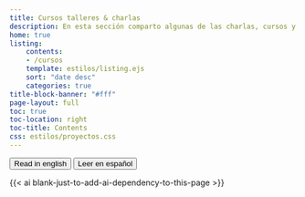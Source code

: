 ```yaml
---
title: Cursos talleres & charlas
description: En esta sección comparto algunas de las charlas, cursos y talleres en los que participé, junto con materiales que suelo armar para acompañar esos espacios. La mayoría están disponibles en GitHub.
home: true
listing:
    contents: 
    - /cursos
    template: estilos/listing.ejs
    sort: "date desc"
    categories: true
title-block-banner: "#fff"
page-layout: full
toc: true 
toc-location: right
toc-title: Contents
css: estilos/proyectos.css
---
```

::: {.btn-group role="group" aria-label="About" .center}
<a href="curses.html"> <button type="button" class="btn btn-primary me-md-2 btn-sm">Read in english</button></a> <a href="cursos.html"><button type="button" class="btn btn-primary me-md-2 btn-sm">Leer en español</button></a>
:::

::: {#cursos}
:::

{{< ai blank-just-to-add-ai-dependency-to-this-page >}}